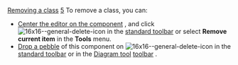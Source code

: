[[Property:title|Removing a class]]
[[Property:weight|5]]
To remove a class, you can: 
*  [[Centering tools on a component|Center the editor on the component]] , and click  [[Image:16x16--general-delete-icon]]  in the [[Main toolbars|standard toolbar]]  or select '''Remove current item''' in the '''Tools''' menu. 
*  [[Pick-and-drop mechanism|Drop a pebble]]  of this component on  [[Image:16x16--general-delete-icon]]  in the [[Main toolbars|standard toolbar]]  or in the [[Diagram tool: Introduction|Diagram tool]]  [[Diagram toolbar|toolbar]] . 

{{warning| '''Caution''': Removing a class from the system implies the deletion of the corresponding file on disk. }}

{{warning| '''Caution''': Picking a feature and dropping it on the delete icon, or calling '''Remove current item''' as the editor is centered on a feature, will not remove the feature but the class to which it belongs. }}

{{seealso| '''See Also''' <br/>
[[Adding a class|Adding a class]]  }}




